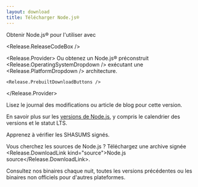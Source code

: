 ```yaml
---
layout: download
title: Télécharger Node.js®
---
```


<section>
  Obtenir Node.js® <Release.VersionDropdown /> pour <Release.OperatingSystemDropdown /> l'utiliser <Release.InstallationMethodDropdown /> avec <Release.PackageManagerDropdown />

  <Release.ReleaseCodeBox />

  <Release.Provider>
    Ou obtenez un Node.js® préconstruit <Release.OperatingSystemDropdown /> exécutant une <Release.PlatformDropdown /> architecture.

    <Release.PrebuiltDownloadButtons />
  </Release.Provider>
</section>

<section>
  Lisez le <Release.ChangelogLink>journal des modifications</Release.ChangelogLink> ou <Release.BlogPostLink>article de blog</Release.BlogPostLink> pour cette version.

  En savoir plus sur les [versions de Node.js](/about/previous-releases), y compris le calendrier des versions et le statut LTS.

  Apprenez à <LinkWithArrow href="https://github.com/nodejs/node#verifying-binaries">vérifier</LinkWithArrow> les SHASUMS signés.

  Vous cherchez les sources de Node.js ? Téléchargez une archive signée <Release.DownloadLink kind="source">Node.js source</Release.DownloadLink>.

  Consultez nos binaires <LinkWithArrow href="https://nodejs.org/download/nightly/">chaque nuit</LinkWithArrow>, toutes les <Link href="/download/archive/current">versions précédentes</Link> ou les binaires <LinkWithArrow href="https://unofficial-builds.nodejs.org/download/">non officiels</LinkWithArrow> pour d'autres plateformes.
</section>
